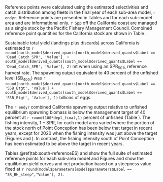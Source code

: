 
Reference points were calculated using the estimated selectivities and catch distribution among fleets in the final year of each sub-area model, `r endyr`. Reference points are presented in Tables \ref{tab:south-referenceES} and \ref{tab:north-referenceES} for each sub-model area and are informational only. `r Spp` off the California coast are managed as a single stock by the Pacific Fishery Management Council. Combined reference point quantities for the California stock are shown in Table \ref{tab:ref-point-all-es}.

Sustainable total yield (landings plus discards) across California is estimated to  `r round(north_model$derived_quants[north_model$derived_quants$Label == 'Dead_Catch_SPR', 'Value']  + south_model$derived_quants[south_model$derived_quants$Label == 'Dead_Catch_SPR', 'Value'], 2)` mt when using an $\text{SPR}_{50\%}$ reference harvest rate. The spawning output equivalent to 40 percent of the unfished level ($\text{SB}_{40\%}$) was `r round(north_model$derived_quants[north_model$derived_quants$Label == 'SSB_Btgt', 'Value'] + south_model$derived_quants[south_model$derived_quants$Label == 'SSB_Btgt', 'Value'], 1)` billions of eggs. 

The `r endyr` combined California spawning output relative to unfished equilibrium spawning biomass is below the management target of 40 percent at `r round(100*depl_final,1)` percent of unfished (Table \ref{tab:es-ca-status}). The fishing intensity, $1-\text{SPR}$, for each model area varied where the portion of the stock north of Point Conception has been below that target in recent years, except for 2020 when the fishing intensity was just above the target (Figures \ref{fig:es-1-spr} and \ref{fig:es-phase}). In contrast, the fishing intensity south of Point Conception has been estimated to be above the target in recent years. 

Tables \@ref(tab:south-referenceES) and \ref{tab:north-referenceES} show the full suite of estimated reference points for each sub-area model and Figures \ref{fig:south-es-yield} and \ref{fig:north-es-yield} show the equilibrium yield curves and net production based on a steepness value fixed at `r round(model$parameters[model$parameters$Label == "SR_BH_steep","Value"], 2)`.
